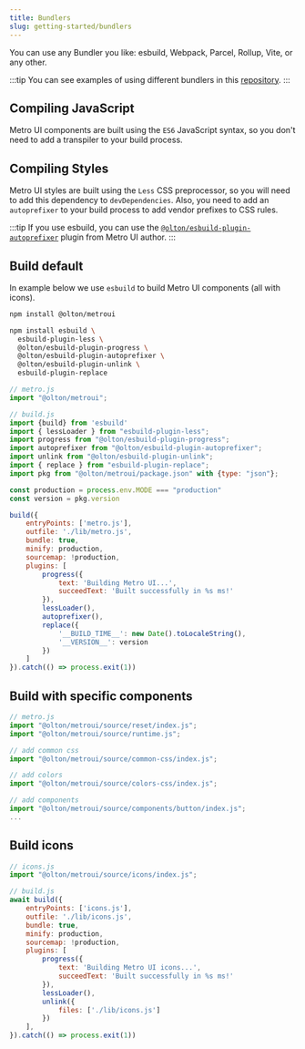 ```yaml
---
title: Bundlers
slug: getting-started/bundlers
---
```



<Leader content="You can use any bundler to create your own set of Metro UI components!"/>

You can use any Bundler you like: esbuild, Webpack, Parcel, Rollup, Vite, or any other.

:::tip
You can see examples of using different bundlers in this [repository](https://github.com/olton/metro4-bundlers).
:::


## Compiling JavaScript

Metro UI components are built using the `ES6` JavaScript syntax, so you don't need to add a transpiler to your build process.

## Compiling Styles

Metro UI styles are built using the `Less` CSS preprocessor, so you will need to add this dependency to `devDependencies`.
Also, you need to add an `autoprefixer` to your build process to add vendor prefixes to CSS rules.

:::tip
If you use esbuild, you can use the [`@olton/esbuild-plugin-autoprefixer`](https://github.com/olton/esbuild-plugin-autoprefixer) plugin from Metro UI author.
:::

## Build default

In example below we use `esbuild` to build Metro UI components (all with icons).

```bash
npm install @olton/metroui
```

```bash
npm install esbuild \ 
  esbuild-plugin-less \ 
  @olton/esbuild-plugin-progress \
  @olton/esbuild-plugin-autoprefixer \
  @olton/esbuild-plugin-unlink \
  esbuild-plugin-replace
```

```javascript
// metro.js
import "@olton/metroui";
```

```javascript
// build.js
import {build} from 'esbuild'
import { lessLoader } from "esbuild-plugin-less";
import progress from "@olton/esbuild-plugin-progress";
import autoprefixer from "@olton/esbuild-plugin-autoprefixer";
import unlink from "@olton/esbuild-plugin-unlink";
import { replace } from "esbuild-plugin-replace";
import pkg from "@olton/metroui/package.json" with {type: "json"};

const production = process.env.MODE === "production"
const version = pkg.version

build({
    entryPoints: ['metro.js'],
    outfile: './lib/metro.js',
    bundle: true,
    minify: production,
    sourcemap: !production,
    plugins: [
        progress({
            text: 'Building Metro UI...',
            succeedText: 'Built successfully in %s ms!'
        }),
        lessLoader(),
        autoprefixer(),
        replace({
            '__BUILD_TIME__': new Date().toLocaleString(),
            '__VERSION__': version
        })
    ]
}).catch(() => process.exit(1))
```

## Build with specific components

```javascript
// metro.js
import "@olton/metroui/source/reset/index.js";
import "@olton/metroui/source/runtime.js";

// add common css
import "@olton/metroui/source/common-css/index.js";

// add colors
import "@olton/metroui/source/colors-css/index.js";

// add components
import "@olton/metroui/source/components/button/index.js";
...
```

## Build icons

```javascript
// icons.js
import "@olton/metroui/source/icons/index.js";
```

```javascript
// build.js
await build({
    entryPoints: ['icons.js'],
    outfile: './lib/icons.js',
    bundle: true,
    minify: production,
    sourcemap: !production,
    plugins: [
        progress({
            text: 'Building Metro UI icons...',
            succeedText: 'Built successfully in %s ms!'
        }),
        lessLoader(),
        unlink({
            files: ['./lib/icons.js']
        })
    ],
}).catch(() => process.exit(1))
```